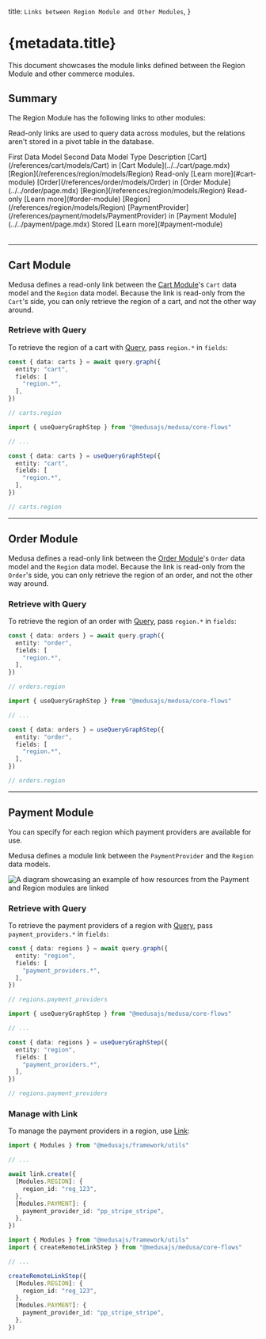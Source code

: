 
  title: `Links between Region Module and Other Modules`,
}

# {metadata.title}

This document showcases the module links defined between the Region Module and other commerce modules.

## Summary

The Region Module has the following links to other modules:

<Note title="Tip">

Read-only links are used to query data across modules, but the relations aren't stored in a pivot table in the database.

</Note>

<Table>
  <Table.Header>
    <Table.Row>
      <Table.HeaderCell>
        First Data Model
      </Table.HeaderCell>
      <Table.HeaderCell>
        Second Data Model
      </Table.HeaderCell>
      <Table.HeaderCell>
        Type
      </Table.HeaderCell>
      <Table.HeaderCell>
        Description
      </Table.HeaderCell>
    </Table.Row>
  </Table.Header>
  <Table.Body>
    <Table.Row>
      <Table.Cell>
        [Cart](/references/cart/models/Cart) in [Cart Module](../../cart/page.mdx)
      </Table.Cell>
      <Table.Cell>
        [Region](/references/region/models/Region)
      </Table.Cell>
      <Table.Cell>
        Read-only
      </Table.Cell>
      <Table.Cell>
        [Learn more](#cart-module)
      </Table.Cell>
    </Table.Row>
    <Table.Row>
      <Table.Cell>
        [Order](/references/order/models/Order) in [Order Module](../../order/page.mdx)
      </Table.Cell>
      <Table.Cell>
        [Region](/references/region/models/Region)
      </Table.Cell>
      <Table.Cell>
        Read-only
      </Table.Cell>
      <Table.Cell>
        [Learn more](#order-module)
      </Table.Cell>
    </Table.Row>
    <Table.Row>
      <Table.Cell>
        [Region](/references/region/models/Region)
      </Table.Cell>
      <Table.Cell>
        [PaymentProvider](/references/payment/models/PaymentProvider) in [Payment Module](../../payment/page.mdx)
      </Table.Cell>
      <Table.Cell>
        Stored
      </Table.Cell>
      <Table.Cell>
        [Learn more](#payment-module)
      </Table.Cell>
    </Table.Row>
  </Table.Body>
</Table>

---

## Cart Module

Medusa defines a read-only link between the [Cart Module](../../cart/page.mdx)'s `Cart` data model and the `Region` data model. Because the link is read-only from the `Cart`'s side, you can only retrieve the region of a cart, and not the other way around.

### Retrieve with Query

To retrieve the region of a cart with [Query](!docs!/learn/fundamentals/module-links/query), pass `region.*` in `fields`:

<CodeTabs group="relation-query">
  <CodeTab label="query.graph" value="method">

```ts
const { data: carts } = await query.graph({
  entity: "cart",
  fields: [
    "region.*",
  ],
})

// carts.region
```

  </CodeTab>
  <CodeTab label="useQueryGraphStep" value="step">

```ts
import { useQueryGraphStep } from "@medusajs/medusa/core-flows"

// ...

const { data: carts } = useQueryGraphStep({
  entity: "cart",
  fields: [
    "region.*",
  ],
})

// carts.region
```

  </CodeTab>
</CodeTabs>

---

## Order Module

Medusa defines a read-only link between the [Order Module](../../order/page.mdx)'s `Order` data model and the `Region` data model. Because the link is read-only from the `Order`'s side, you can only retrieve the region of an order, and not the other way around.

### Retrieve with Query

To retrieve the region of an order with [Query](!docs!/learn/fundamentals/module-links/query), pass `region.*` in `fields`:

<CodeTabs group="relation-query">
  <CodeTab label="query.graph" value="method">

```ts
const { data: orders } = await query.graph({
  entity: "order",
  fields: [
    "region.*",
  ],
})

// orders.region
```

  </CodeTab>
  <CodeTab label="useQueryGraphStep" value="step">

```ts
import { useQueryGraphStep } from "@medusajs/medusa/core-flows"

// ...

const { data: orders } = useQueryGraphStep({
  entity: "order",
  fields: [
    "region.*",
  ],
})

// orders.region
```

  </CodeTab>
</CodeTabs>

---

## Payment Module

You can specify for each region which payment providers are available for use.

Medusa defines a module link between the `PaymentProvider` and the `Region` data models.

![A diagram showcasing an example of how resources from the Payment and Region modules are linked](https://res.cloudinary.com/dza7lstvk/image/upload/v1711569520/Medusa%20Resources/payment-region_jyo2dz.jpg)

### Retrieve with Query

To retrieve the payment providers of a region with [Query](!docs!/learn/fundamentals/module-links/query), pass `payment_providers.*` in `fields`:

<CodeTabs group="relation-query">
  <CodeTab label="query.graph" value="method">

```ts
const { data: regions } = await query.graph({
  entity: "region",
  fields: [
    "payment_providers.*",
  ],
})

// regions.payment_providers
```

  </CodeTab>
  <CodeTab label="useQueryGraphStep" value="step">

```ts
import { useQueryGraphStep } from "@medusajs/medusa/core-flows"

// ...

const { data: regions } = useQueryGraphStep({
  entity: "region",
  fields: [
    "payment_providers.*",
  ],
})

// regions.payment_providers
```

  </CodeTab>
</CodeTabs>

### Manage with Link

To manage the payment providers in a region, use [Link](!docs!/learn/fundamentals/module-links/link):

<CodeTabs group="relation-link">
  <CodeTab label="link.create" value="method">

```ts
import { Modules } from "@medusajs/framework/utils"

// ...

await link.create({
  [Modules.REGION]: {
    region_id: "reg_123",
  },
  [Modules.PAYMENT]: {
    payment_provider_id: "pp_stripe_stripe",
  },
})
```

  </CodeTab>
  <CodeTab label="createRemoteLinkStep" value="step">

```ts
import { Modules } from "@medusajs/framework/utils"
import { createRemoteLinkStep } from "@medusajs/medusa/core-flows"

// ...

createRemoteLinkStep({
  [Modules.REGION]: {
    region_id: "reg_123",
  },
  [Modules.PAYMENT]: {
    payment_provider_id: "pp_stripe_stripe",
  },
})
```

  </CodeTab>
</CodeTabs>
